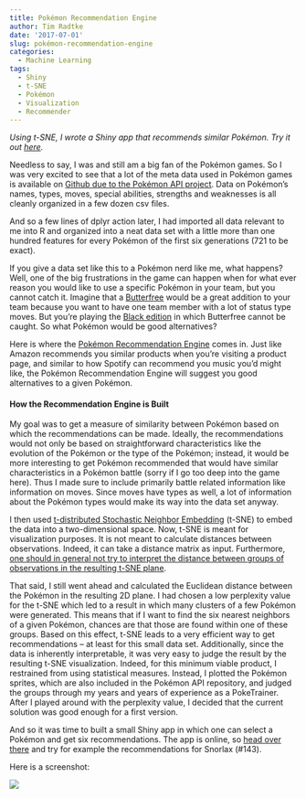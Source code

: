 ```yaml
---
title: Pokémon Recommendation Engine
author: Tim Radtke
date: '2017-07-01'
slug: pokémon-recommendation-engine
categories:
  - Machine Learning
tags:
  - Shiny
  - t-SNE
  - Pokémon
  - Visualization
  - Recommender
---
```


*Using t-SNE, I wrote a Shiny app that recommends similar Pokémon. Try it out [here](https://timradtke.shinyapps.io/poke_recommender).*

Needless to say, I was and still am a big fan of the Pokémon games. So I was very excited to see that a lot of the meta data used in Pokémon games is available on [Github due to the Pokémon API project](https://github.com/PokeAPI/pokeapi). Data on Pokémon's names, types, moves, special abilities, strengths and weaknesses is all cleanly organized in a few dozen csv files.

And so a few lines of dplyr action later, I had imported all data relevant to me into R and organized into a neat data set with a little more than one hundred features for every Pokémon of the first six generations (721 to be exact).

If you give a data set like this to a Pokémon nerd like me, what happens? Well, one of the big frustrations in the game can happen when for what ever reason you would like to use a specific Pokémon in your team, but you cannot catch it. Imagine that a [Butterfree](https://bulbapedia.bulbagarden.net/wiki/Butterfree) would be a great addition to your team because you want to have one team member with a lot of status type moves. But you're playing the [Black edition](https://bulbapedia.bulbagarden.net/wiki/Pokémon_Black_and_White_Versions) in which Butterfree cannot be caught. So what Pokémon would be good alternatives?

Here is where the [Pokémon Recommendation Engine](https://timradtke.shinyapps.io/poke_recommender) comes in. Just like Amazon recommends you similar products when you're visiting a product page, and similar to how Spotify can recommend you music you'd might like, the Pokémon Recommendation Engine will suggest you good alternatives to a given Pokémon.

#### How the Recommendation Engine is Built

My goal was to get a measure of similarity between Pokémon based on which the recommendations can be made. Ideally, the recommendations would not only be based on straightforward characteristics like the evolution of the Pokémon or the type of the Pokémon; instead, it would be more interesting to get Pokémon recommended that would have similar characteristics in a Pokémon battle (sorry if I go too deep into the game here). Thus I made sure to include primarily battle related information like information on moves. Since moves have types as well, a lot of information about the Pokémon types would make its way into the data set anyway.

I then used [t-distributed Stochastic Neighbor Embedding](https://en.wikipedia.org/wiki/T-distributed_stochastic_neighbor_embedding) (t-SNE) to embed the data into a two-dimensional space. Now, t-SNE is meant for visualization purposes. It is not meant to calculate distances between observations. Indeed, it can take a distance matrix as input. Furthermore, [one should in general not try to interpret the distance between groups of observations in the resulting t-SNE plane](http://distill.pub/2016/misread-tsne/).

That said, I still went ahead and calculated the Euclidean distance between the Pokémon in the resulting 2D plane. I had chosen a low perplexity value for the t-SNE which led to a result in which many clusters of a few Pokémon were generated. This means that if I want to find the six nearest neighbors of a given Pokémon, chances are that those are found within one of these groups. Based on this effect, t-SNE leads to a very efficient way to get recommendations -- at least for this small data set. Additionally, since the data is inherently interpretable, it was very easy to judge the result by the resulting t-SNE visualization. Indeed, for this minimum viable product, I restrained from using statistical measures. Instead, I plotted the Pokémon sprites, which are also included in the Pokémon API repository, and judged the groups through my years and years of experience as a PokeTrainer. After I played around with the perplexity value, I decided that the current solution was good enough for a first version.

And so it was time to built a small Shiny app in which one can select a Pokémon and get six recommendations. The app is online, so [head over there](https://timradtke.shinyapps.io/poke_recommender/) and try for example the recommendations for Snorlax (#143).

Here is a screenshot:

![](/post/poke_recommender_screenshot.png)

